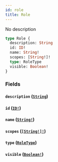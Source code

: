 ```yaml
---
id: role
title: Role
---
```


No description

```graphql
type Role {
  description: String
  id: ID!
  name: String!
  scopes: [String!]!
  type: RoleType
  visible: Boolean!
}
```

### Fields

#### `description` ([`String`](/graphql/scalars/string))

#### `id` ([`ID!`](/graphql/scalars/id))

#### `name` ([`String!`](/graphql/scalars/string))

#### `scopes` ([`[String!]!`](/graphql/scalars/string))

#### `type` ([`RoleType`](/graphql/enums/role-type))

#### `visible` ([`Boolean!`](/graphql/scalars/boolean))
